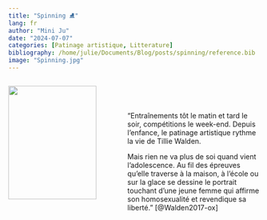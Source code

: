```yaml
---
title: "Spinning ⛸️"
lang: fr
author: "Mini Ju"
date: "2024-07-07"
categories: [Patinage artistique, Litterature]
bibliography: /home/julie/Documents/Blog/posts/spinning/reference.bib
image: "Spinning.jpg"
---
```


:::: {.columns}
::: {.column width="45%"}
![](Spinning.jpg){width="90%" fig-align="center"}
:::

::: {.column width="55%"}
<br>
<br>
<br>
"Entraînements tôt le matin et tard le soir, compétitions le week-end. Depuis l'enfance, le patinage artistique rythme la vie de Tillie Walden.

Mais rien ne va plus de soi quand vient l'adolescence. Au fil des épreuves qu'elle traverse à la maison, à l'école ou sur la glace se dessine le portrait touchant d'une jeune femme qui affirme son homosexualité et revendique sa liberté." [@Walden2017-ox]
:::

::::